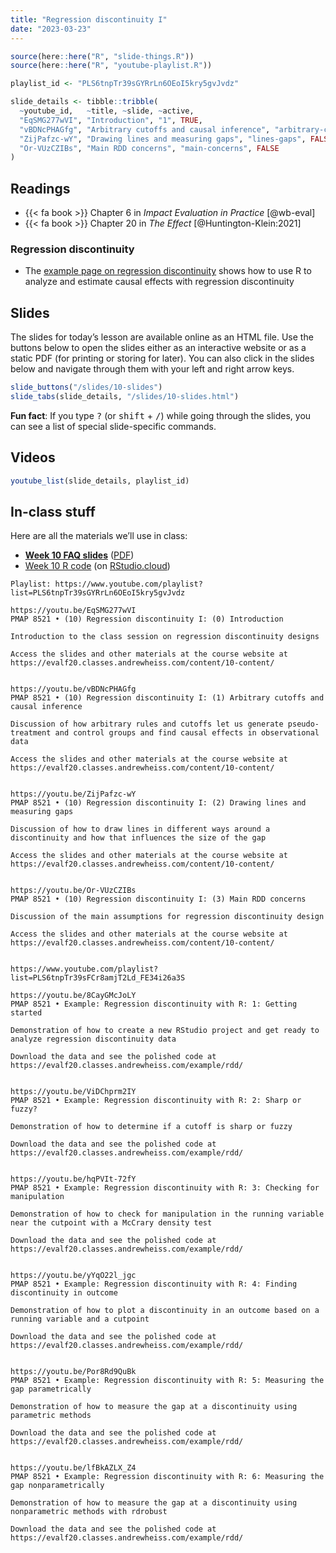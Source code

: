 ```yaml
---
title: "Regression discontinuity I"
date: "2023-03-23"
---
```


```r
source(here::here("R", "slide-things.R"))
source(here::here("R", "youtube-playlist.R"))

playlist_id <- "PLS6tnpTr39sGYRrLn6OEoI5kry5gvJvdz"

slide_details <- tibble::tribble(
  ~youtube_id,   ~title, ~slide, ~active,
  "EqSMG277wVI", "Introduction", "1", TRUE,
  "vBDNcPHAGfg", "Arbitrary cutoffs and causal inference", "arbitrary-cutoffs", FALSE,
  "ZijPafzc-wY", "Drawing lines and measuring gaps", "lines-gaps", FALSE,
  "Or-VUzCZIBs", "Main RDD concerns", "main-concerns", FALSE
)
```

## Readings

- {{< fa book >}} Chapter 6 in *Impact Evaluation in Practice* [@wb-eval]
- {{< fa book >}} Chapter 20 in *The Effect* [@Huntington-Klein:2021]

### Regression discontinuity

- The [example page on regression discontinuity](/example/rdd.qmd) shows how to use R to analyze and estimate causal effects with regression discontinuity


## Slides

The slides for today's lesson are available online as an HTML file. Use the buttons below to open the slides either as an interactive website or as a static PDF (for printing or storing for later). You can also click in the slides below and navigate through them with your left and right arrow keys.

```r
slide_buttons("/slides/10-slides")
slide_tabs(slide_details, "/slides/10-slides.html")
```

:::{.callout-tip}
**Fun fact**: If you type <kbd>?</kbd> (or <kbd>shift</kbd> + <kbd>/</kbd>) while going through the slides, you can see a list of special slide-specific commands.
:::


## Videos

```r
youtube_list(slide_details, playlist_id)
```

::: {.content-hidden}
## In-class stuff

Here are all the materials we'll use in class:

- [**Week 10 FAQ slides**](/slides/10-class.html) ([PDF](/slides/10-class.pdf))
- [Week 10 R code](/projects/week-10.zip) (on [RStudio.cloud](https://rstudio.cloud/spaces/269500/content/4799722))
:::


```verbatim
Playlist: https://www.youtube.com/playlist?list=PLS6tnpTr39sGYRrLn6OEoI5kry5gvJvdz

https://youtu.be/EqSMG277wVI
PMAP 8521 • (10) Regression discontinuity I: (0) Introduction

Introduction to the class session on regression discontinuity designs

Access the slides and other materials at the course website at https://evalf20.classes.andrewheiss.com/content/10-content/


https://youtu.be/vBDNcPHAGfg
PMAP 8521 • (10) Regression discontinuity I: (1) Arbitrary cutoffs and causal inference

Discussion of how arbitrary rules and cutoffs let us generate pseudo-treatment and control groups and find causal effects in observational data

Access the slides and other materials at the course website at https://evalf20.classes.andrewheiss.com/content/10-content/

  
https://youtu.be/ZijPafzc-wY
PMAP 8521 • (10) Regression discontinuity I: (2) Drawing lines and measuring gaps

Discussion of how to draw lines in different ways around a discontinuity and how that influences the size of the gap

Access the slides and other materials at the course website at https://evalf20.classes.andrewheiss.com/content/10-content/
  
  
https://youtu.be/Or-VUzCZIBs
PMAP 8521 • (10) Regression discontinuity I: (3) Main RDD concerns

Discussion of the main assumptions for regression discontinuity design

Access the slides and other materials at the course website at https://evalf20.classes.andrewheiss.com/content/10-content/
  
  
https://www.youtube.com/playlist?list=PLS6tnpTr39sFCr8amjT2Ld_FE34i26a3S

https://youtu.be/8CayGMcJoLY
PMAP 8521 • Example: Regression discontinuity with R: 1: Getting started

Demonstration of how to create a new RStudio project and get ready to analyze regression discontinuity data

Download the data and see the polished code at https://evalf20.classes.andrewheiss.com/example/rdd/


https://youtu.be/ViDChprm2IY
PMAP 8521 • Example: Regression discontinuity with R: 2: Sharp or fuzzy?

Demonstration of how to determine if a cutoff is sharp or fuzzy

Download the data and see the polished code at https://evalf20.classes.andrewheiss.com/example/rdd/


https://youtu.be/hqPVIt-72fY
PMAP 8521 • Example: Regression discontinuity with R: 3: Checking for manipulation

Demonstration of how to check for manipulation in the running variable near the cutpoint with a McCrary density test

Download the data and see the polished code at https://evalf20.classes.andrewheiss.com/example/rdd/


https://youtu.be/yYqO22l_jgc
PMAP 8521 • Example: Regression discontinuity with R: 4: Finding discontinuity in outcome

Demonstration of how to plot a discontinuity in an outcome based on a running variable and a cutpoint

Download the data and see the polished code at https://evalf20.classes.andrewheiss.com/example/rdd/


https://youtu.be/Por8Rd9QuBk
PMAP 8521 • Example: Regression discontinuity with R: 5: Measuring the gap parametrically

Demonstration of how to measure the gap at a discontinuity using parametric methods

Download the data and see the polished code at https://evalf20.classes.andrewheiss.com/example/rdd/
  

https://youtu.be/lfBkAZLX_Z4
PMAP 8521 • Example: Regression discontinuity with R: 6: Measuring the gap nonparametrically

Demonstration of how to measure the gap at a discontinuity using nonparametric methods with rdrobust

Download the data and see the polished code at https://evalf20.classes.andrewheiss.com/example/rdd/
```
